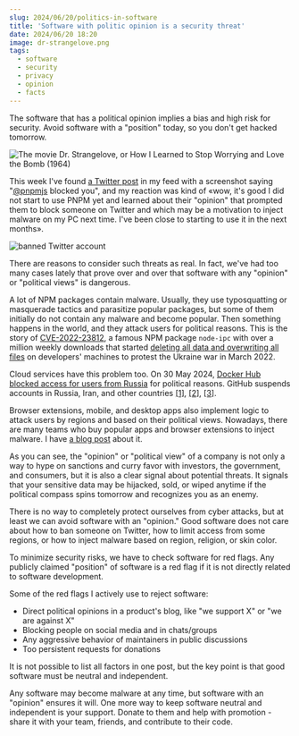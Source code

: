 ```yaml
---
slug: 2024/06/20/politics-in-software
title: 'Software with politic opinion is a security threat'
date: 2024/06/20 18:20
image: dr-strangelove.png
tags:
  - software
  - security
  - privacy
  - opinion
  - facts
---
```


The software that has a political opinion implies a bias and high risk for security. Avoid software with a "position" today, so you don't get hacked tomorrow.

![The movie Dr. Strangelove, or How I Learned to Stop Worrying and Love the Bomb (1964)](dr-strangelove.png)

This week I've found [a Twitter post](https://x.com/kozlovzxc/status/1802726956665905234/photo/1) in my feed with a screenshot saying "[@pnpmjs](https://x.com/pnpmjs) blocked you", and my reaction was kind of «wow, it's good I did not start to use PNPM yet and learned about their "opinion" that prompted them to block someone on Twitter and which may be a motivation to inject malware on my PC next time. I've been close to starting to use it in the next months».

![banned Twitter account](twitter-ban.png)

There are reasons to consider such threats as real. In fact, we've had too many cases lately that prove over and over that software with any "opinion" or "political views" is dangerous.

A lot of NPM packages contain malware. Usually, they use typosquatting or masquerade tactics and parasitize popular packages, but some of them initially do not contain any malware and become popular. Then something happens in the world, and they attack users for political reasons. This is the story of [CVE-2022-23812](https://github.com/advisories/GHSA-97m3-w2cp-4xx6), a famous NPM package `node-ipc` with over a million weekly downloads that started [deleting all data and overwriting all files](https://www.bleepingcomputer.com/news/security/big-sabotage-famous-npm-package-deletes-files-to-protest-ukraine-war/) on developers' machines to protest the Ukraine war in March 2022.

Cloud services have this problem too. On 30 May 2024, [Docker Hub blocked access for users from Russia](https://therecord.media/docker-hub-suspends-services-russia) for political reasons. GitHub suspends accounts in Russia, Iran, and other countries [[1]](https://www.pcmag.com/news/github-reportedly-suspends-accounts-related-to-sanctioned-russian-orgs), [[2]](https://techthelead.com/russian-developers-get-their-github-accounts-suspended-lose-work-without-warning/), [[3]](https://techcrunch.com/2019/07/29/github-ban-sanctioned-countries/).

Browser extensions, mobile, and desktop apps also implement logic to attack users by regions and based on their political views. Nowadays, there are many teams who buy popular apps and browser extensions to inject malware. I have [a blog post](/blog/2023/09/01/malware-in-browser-extensions) about it.

As you can see, the "opinion" or "political view" of a company is not only a way to hype on sanctions and curry favor with investors, the government, and consumers, but it is also a clear signal about potential threats. It signals that your sensitive data may be hijacked, sold, or wiped anytime if the political compass spins tomorrow and recognizes you as an enemy.

There is no way to completely protect ourselves from cyber attacks, but at least we can avoid software with an "opinion." Good software does not care about how to ban someone on Twitter, how to limit access from some regions, or how to inject malware based on region, religion, or skin color.

To minimize security risks, we have to check software for red flags. Any publicly claimed "position" of software is a red flag if it is not directly related to software development.

Some of the red flags I actively use to reject software:

- Direct political opinions in a product's blog, like "we support X" or "we are against X"
- Blocking people on social media and in chats/groups
- Any aggressive behavior of maintainers in public discussions
- Too persistent requests for donations

It is not possible to list all factors in one post, but the key point is that good software must be neutral and independent.

Any software may become malware at any time, but software with an "opinion" ensures it will. One more way to keep software neutral and independent is your support. Donate to them and help with promotion - share it with your team, friends, and contribute to their code.
